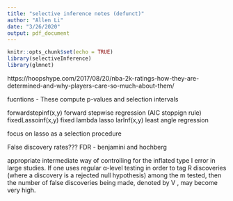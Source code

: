 ```yaml
---
title: "selective inference notes (defunct)"
author: "Allen Li"
date: "3/26/2020"
output: pdf_document
---
```


```r
knitr::opts_chunk$set(echo = TRUE)
library(selectiveInference)
library(glmnet)
```

https://hoopshype.com/2017/08/20/nba-2k-ratings-how-they-are-determined-and-why-players-care-so-much-about-them/

fucntions - These compute p-values and selection intervals

forwardstepinf(x,y) forward  stepwise regression (AIC stoppign rule)
fixedLassoinf(x,y) fixed lambda lasso 
larInf(x,y) least angle regression

focus on lasso as a selection procedure


False discovery rates??? FDR - benjamini and hochberg

appropriate intermediate way of controlling for the inflated type I error in large
studies. If one uses regular α-level testing in order to tag R discoveries (where
a discovery is a rejected null hypothesis) among the m tested, then the number
of false discoveries being made, denoted by V , may become very high.